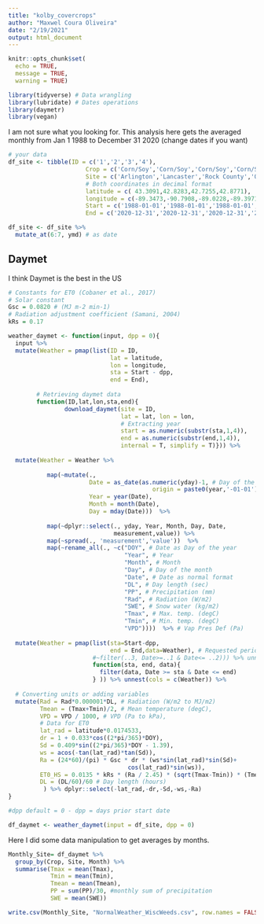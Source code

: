 ```yaml
---
title: "kolby_covercrops"
author: "Maxwel Coura Oliveira"
date: "2/19/2021"
output: html_document
---
```



```r
knitr::opts_chunk$set(
  echo = TRUE,
  message = TRUE,
  warning = TRUE)
```

```r
library(tidyverse) # Data wrangling
library(lubridate) # Dates operations
library(daymetr)
library(vegan)
```

I am not sure what you looking for. This analysis here gets the averaged monthly from Jan 1 1988 to December 31 2020 (change dates if you want)

```r
# your data
df_site <- tibble(ID = c('1','2','3','4'), 
                      Crop = c('Corn/Soy','Corn/Soy','Corn/Soy','Corn/Soy'),
                      Site = c('Arlington','Lancaster','Rock County','Obriens'),
                      # Both coordinates in decimal format
                      latitude = c( 43.3091,42.8283,42.7255,42.8771),
                      longitude = c(-89.3473,-90.7908,-89.0228,-89.3971),
                      Start = c('1988-01-01','1988-01-01','1988-01-01','1988-01-01'),
                      End = c('2020-12-31','2020-12-31','2020-12-31','2020-12-31'))

df_site <- df_site %>% 
  mutate_at(6:7, ymd) # as date
```


## Daymet 

I think Daymet is the best in the US

```r
# Constants for ET0 (Cobaner et al., 2017)
# Solar constant
Gsc = 0.0820 # (MJ m-2 min-1)
# Radiation adjustment coefficient (Samani, 2004)
kRs = 0.17
```


```r
weather_daymet <- function(input, dpp = 0){ 
  input %>%
  mutate(Weather = pmap(list(ID = ID,
                             lat = latitude,
                             lon = longitude,
                             sta = Start - dpp,
                             end = End),
                        
        # Retrieving daymet data
        function(ID,lat,lon,sta,end){
                download_daymet(site = ID,
                                lat = lat, lon = lon,
                                # Extracting year
                                start = as.numeric(substr(sta,1,4)),
                                end = as.numeric(substr(end,1,4)),
                                internal = T, simplify = T)})) %>% 
  
  mutate(Weather = Weather %>% 
           
           map(~mutate(.,
                       Date = as_date(as.numeric(yday)-1, # Day of the year
                                         origin = paste0(year,'-01-01')),
                       Year = year(Date),
                       Month = month(Date),
                       Day = mday(Date)))  %>% 
           
           map(~dplyr::select(., yday, Year, Month, Day, Date,
                              measurement,value)) %>% 
           map(~spread(., 'measurement','value'))  %>% 
           map(~rename_all(., ~c("DOY", # Date as Day of the year
                                 "Year", # Year
                                 "Month", # Month 
                                 "Day", # Day of the month
                                 "Date", # Date as normal format
                                 "DL", # Day length (sec)
                                 "PP", # Precipitation (mm)
                                 "Rad", # Radiation (W/m2)
                                 "SWE", # Snow water (kg/m2)
                                 "Tmax", # Max. temp. (degC)
                                 "Tmin", # Min. temp. (degC)
                                 "VPD"))))  %>% # Vap Pres Def (Pa)
  
  mutate(Weather = pmap(list(sta=Start-dpp,
                             end = End,data=Weather), # Requested period
                        #~filter(..3, Date>=..1 & Date<= ..2))) %>% unnest() %>%
                        function(sta, end, data){
                          filter(data, Date >= sta & Date <= end) 
                        } )) %>% unnest(cols = c(Weather)) %>% 
  
  # Converting units or adding variables
  mutate(Rad = Rad*0.000001*DL, # Radiation (W/m2 to MJ/m2)
         Tmean = (Tmax+Tmin)/2, # Mean temperature (degC),
         VPD = VPD / 1000, # VPD (Pa to kPa),
         # Data for ET0
         lat_rad = latitude*0.0174533,
         dr = 1 + 0.033*cos((2*pi/365)*DOY),
         Sd = 0.409*sin((2*pi/365)*DOY - 1.39),
         ws = acos(-tan(lat_rad)*tan(Sd)),
         Ra = (24*60)/(pi) * Gsc * dr * (ws*sin(lat_rad)*sin(Sd)+
                                  cos(lat_rad)*sin(ws)),
         ET0_HS = 0.0135 * kRs * (Ra / 2.45) * (sqrt(Tmax-Tmin)) * (Tmean + 17.8),
         DL = (DL/60)/60 # Day length (hours)
          ) %>% dplyr::select(-lat_rad,-dr,-Sd,-ws,-Ra)
}
```



```r
#dpp default = 0 - dpp = days prior start date

df_daymet <- weather_daymet(input = df_site, dpp = 0) 
```

Here I did some data manipulation to get averages by months. 

```r
Monthly_Site= df_daymet %>% 
  group_by(Crop, Site, Month) %>% 
  summarise(Tmax = mean(Tmax), 
            Tmin = mean(Tmin), 
            Tmean = mean(Tmean),
            PP = sum(PP)/30, #monthly sum of precipitation
            SWE = mean(SWE))
```

```r
  
write.csv(Monthly_Site, "NormalWeather_WiscWeeds.csv", row.names = FALSE) 


```


